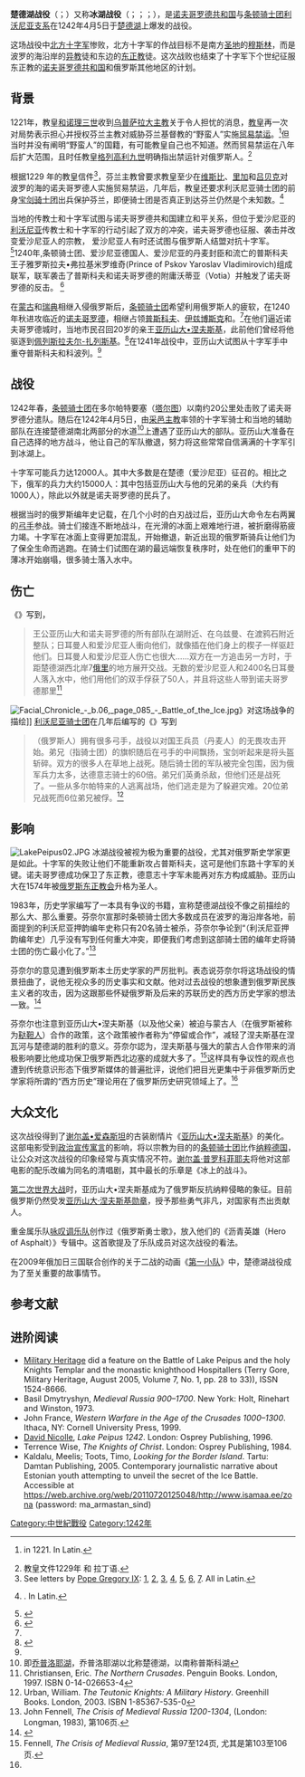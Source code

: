 {{roughtranslation|time=2014-04-12T06:34:01+00:00}}
{{Infobox Military Conflict
|conflict = 楚德湖战役
|partof = [[北方十字军入侵|北方十字军入侵]]
|image = [[Image:Medieval_Livonia_1260.svg|260px]]
|place = [[俄罗斯|俄罗斯]]和[[爱沙尼亚|爱沙尼亚]]交界处的[[楚德湖|楚德湖]]
|date = 1242年4月5日
|result = [[诺夫哥罗德共和国|诺夫哥罗德共和国]]取得决定性胜利<br/>長期地在未來一个世纪内限制了十字军在这个地区的活动
|combatant1 = [[诺夫哥罗德共和国|诺夫哥罗德共和国]]<br/>[[弗拉基米尔|弗拉基米尔大公国]]
|combatant2 = [[利沃尼亚骑士团|利沃尼亚骑士团]]<br/>[[条顿骑士团|条顿骑士团]]<br/>[[丹麦|丹麦]]骑士<br/>[[塔尔图|多尔帕特]]民兵
|commander1 = 王公[[亚历山大·雅罗斯拉维奇·涅夫斯基|亚历山大•涅夫斯基]]<br/>大公{{link-en|安德烈•雅罗斯拉维奇|Andrey II of Vladimir}}
|commander2 = 采邑主教{{link-en|多尔帕特的赫尔曼|Hermann of Dorpat}}
|strength1 = 4,000–5,000人
|strength2 = 4,000人
|casualties1 = 无准确数据
|casualties2 = 大约400人战死，其中20人为骑士团成员；50人被俘，其中6人为骑士团成员
}}

'''楚德湖战役'''（{{lang-de|Schlacht auf dem Peipussee}}；{{lang-ru|битва на Чудском озере|''bitva na Chudskom ozere''}}）又称'''冰湖战役'''（{{lang-ru|Ледовое побоище|''Ledovoye poboish'ye''}}；{{lang-de|Schlacht auf dem Eise}}；{{lang-et|Jäälahing}}；{{lang-lv|Ledus kauja}}），是[[诺夫哥罗德共和国|诺夫哥罗德共和国]]与[[条顿骑士团|条顿骑士团]][[立窝尼亚骑士团|利沃尼亚支系]]在1242年4月5日于[[楚德湖|楚德湖]]上爆发的战役。

这场战役中[[北方十字军入侵|北方十字军]]惨败，北方十字军的作战目标不是南方[[圣地|圣地]]的[[穆斯林|穆斯林]]，而是波罗的海沿岸的[[异教|异教]]徒和东边的[[正教會|东正教]]徒。这次战败也结束了十字军下个世纪征服东正教的[[诺夫哥罗德共和国|诺夫哥罗德共和国]]和俄罗斯其他地区的计划。

==背景==
1221年，教皇[[何諾三世|和诺理三世]]收到[[乌普萨拉大主教|乌普萨拉大主教]]关于{{link-en|芬兰-诺夫哥罗德战争|Finnish–Novgorodian wars}}令人担忧的消息，[[教皇|教皇]]再一次对局势表示担心并授权芬兰主教对威胁芬兰基督教的“野蛮人”实施[[禁运|贸易禁运]]。<ref>{{cite web|url=http://193.184.161.234/DF/detail.php?id=64|title=Letter by Pope Honorius III to the Bishop of Finland|archive-url=https://web.archive.org/web/20070927051338/http://193.184.161.234/DF/detail.php?id=64|archive-date=2007-09-27}} in 1221. In Latin.</ref>但当时并没有阐明“野蛮人”的国籍，有可能教皇自己也不知道。然而贸易禁运在八年后扩大范围，且时任教皇[[额我略九世|格列高利九世]]明确指出禁运针对俄罗斯人。<ref>教皇文件1229年{{cite web|url=http://193.184.161.234/DF/detail.php?id=74 |title=里加|archive-url=https://web.archive.org/web/20070927051355/http://193.184.161.234/DF/detail.php?id=74 |archive-date=2007-09-27 |url-status=dead }} 和 {{cite web|url=http://193.184.161.234/DF/detail.php?id=76 |title=吕贝克|archive-url=https://web.archive.org/web/20070927051313/http://193.184.161.234/DF/detail.php?id=76 |archive-date=2007-09-27 |url-status=dead }} 拉丁语.</ref>

根据1229 年的教皇信件<ref>See letters by [[Pope_Gregory_IX|Pope Gregory IX]]: [https://web.archive.org/web/20070814083933/http://193.184.161.234/DF/detail.php?id=72], [https://web.archive.org/web/20070927050420/http://193.184.161.234/DF/detail.php?id=73], 
[https://web.archive.org/web/20070927051355/http://193.184.161.234/DF/detail.php?id=74], [https://web.archive.org/web/20070927051344/http://193.184.161.234/DF/detail.php?id=75],
[https://web.archive.org/web/20070927051313/http://193.184.161.234/DF/detail.php?id=76], [https://web.archive.org/web/20070927050624/http://193.184.161.234/DF/detail.php?id=77],
[https://web.archive.org/web/20070814083933/http://193.184.161.234/DF/detail.php?id=78]. All in Latin.</ref>，芬兰主教曾要求教皇至少在[[维斯比|维斯比]]、[[里加|里加]]和[[吕贝克|吕贝克]]对波罗的海的诺夫哥罗德人实施贸易禁运，几年后，教皇还要求利沃尼亚骑士团的前身[[宝剑骑士团|宝剑骑士团]]出兵保护芬兰，即便骑士团是否真正到达芬兰仍然是个未知数。<ref>{{cite web|url=http://193.184.161.234/DF/detail.php?id=80|title=Letter by Pope Gregory IX|archive-url=https://web.archive.org/web/20070814083933/http://193.184.161.234/DF/detail.php?id=80|archive-date=2007-08-14}}. In Latin.</ref> 

当地的传教士和十字军试图与诺夫哥罗德共和国建立和平关系，但位于爱沙尼亚的[[利沃尼亚|利沃尼亚]]传教士和十字军的行动引起了双方的冲突，诺夫哥罗德也征服、袭击并改变爱沙尼亚人的宗教， 爱沙尼亚人有时还试图与俄罗斯人结盟对抗十字军。<ref name=":0">{{Cite book |last=Martin |first=Janet |title=Medieval Russia, 980-1584 |publisher=Cambridge University Press |year=2007 |isbn=9780511811074 |pages=175-219}}</ref>1240年,条顿骑士团、爱沙尼亚德国人、爱沙尼亚的丹麦封臣和流亡的普斯科夫王子雅罗斯拉夫•弗拉基米罗维奇(Prince of Pskov Yaroslav Vladimirovich)组成联军，联军袭击了普斯科夫和诺夫哥罗德的附庸沃蒂亚（Votia）并触发了诺夫哥罗德的反击。 <ref>{{cite book |last1=Fonnesberg-Schmidt, I.M. |title=The popes and the Baltic crusades, 1147-1254 |date=2007 |publisher=BRILL |isbn=9789004155022 |pages=215–218, 220}}</ref>

在[[蒙古征服基辅罗斯|蒙古]]和[[瑞典|瑞典]]相继入侵俄罗斯后，[[条顿骑士团|条顿骑士团]]希望利用俄罗斯人的疲软，在1240年秋进攻临近的[[诺夫哥罗德|诺夫哥罗德]]，相继占领[[普斯科夫|普斯科夫]]、[[伊兹博斯克|伊兹博斯克]]和{{link-en|科波列|Koporye}}。<ref name=":0" />在他们逼近诺夫哥罗德城时，当地市民召回20岁的亲王[[亚历山大·雅罗斯拉维奇·涅夫斯基|亚历山大•涅夫斯基]]，此前他们曾经将他驱逐到[[佩列斯拉夫尔-扎列斯基|佩列斯拉夫尔-扎列斯基]]。<ref name=":1">{{Cite journal|last=Hellie|first=Richard|date=2006|title=ALEXANDER NEVSKII'S APRIL 5, 1242 BATTLE ON THE ICE|url=https://www.jstor.org/stable/24664445|journal=Russian History|volume=33|pages=284|via=JSTOR}}</ref>在1241年战役中，亚历山大试图从十字军手中重夺普斯科夫和科波列。<ref name=":0" />

==战役==
1242年春，[[条顿骑士团|条顿骑士团]]在多尔帕特要塞（[[塔尔图|塔尔图]]）以南约20公里处击败了诺夫哥罗德分遣队。随后在1242年4月5日，由[[采邑主教|采邑主教]]率领的十字军骑士和当地的{{link-en|乌高尼亚人|Ugaunians}}辅助部队在连接楚德湖南北两部分的水道<ref>即[[乔普洛耶湖|乔普洛耶湖]]，乔普洛耶湖以北称楚德湖，以南称普斯科湖</ref>上遭遇了亚历山大的部队。亚历山大准备在自己选择的地方战斗，他让自己的军队撤退，努力将这些常常自信满满的十字军引到冰湖上。 

十字军可能兵力达12000人。其中大多数是在楚德（爱沙尼亚）征召的。相比之下，俄军的兵力大约15000人：其中包括亚历山大与他的兄弟{{link-en|安德烈•雅罗斯拉维奇|Andrey II of Vladimir}}的亲兵（大约有1000人），除此以外就是诺夫哥罗德的民兵了。

根据当时的俄罗斯编年史记载，在几个小时的白刃战过后，亚历山大命令左右两翼的[[弓手|弓手]]参战。骑士们接连不断地战斗，在光滑的冰面上艰难地行进，被折磨得筋疲力竭。十字军在冰面上变得更加混乱，开始撤退，新近出现的俄罗斯骑兵让他们为了保全生命而逃跑。在骑士们试图在湖的最远端恢复秩序时，处在他们的重甲下的薄冰开始崩塌，很多骑士落入水中。

==伤亡==
《{{link-en|诺夫哥罗德第一编年史|Novgorod First Chronicle}}》写到，
<blockquote>王公亚历山大和诺夫哥罗德的所有部队在湖附近、在乌兹曼、在渡鸦石附近整队；日耳曼人和爱沙尼亚人衝向他们，就像插在他们身上的楔子一样驱赶他们。日耳曼人和爱沙尼亚人伤亡也很大……双方在一方追击另一方时，于距楚德湖西北岸7[[俄里|俄里]]的地方展开交战。无数的爱沙尼亚人和2400名日耳曼人落入水中，他们用他们的双手俘获了50人，并且将这些人带到诺夫哥罗德那里<ref name="Christiansen">Christiansen, Eric. ''The Northern Crusades''. Penguin Books. London, 1997. ISBN 0-14-026653-4</ref></blockquote> 
[[Image:Facial_Chronicle_-_b.06,_page_085_-_Battle_of_the_Ice.jpg|thumb]]》对这场战争的描绘]]
[[利沃尼亚骑士团|利沃尼亚骑士团]]在几年后编写的《{{link-en|利沃尼亚押韵编年史|Livonian Rhymed Chronicle}}》写到
<blockquote>（俄罗斯人）拥有很多弓手，战役以对国王兵员（丹麦人）的无畏攻击开始。弟兄（指骑士团）的旗帜随后在弓手的中间飘扬，宝剑听起来是将头盔斩碎。双方的很多人在草地上战死。随后骑士团的军队被完全包围，因为俄军兵力太多，达德意志骑士的60倍。弟兄们英勇杀敌，但他们还是战死了。一些从多尔帕特来的人逃离战场，他们逃走是为了躲避灾难。20位弟兄战死而6位弟兄被俘。<ref name="Urban">Urban, William. ''The Teutonic Knights: A Military History''. Greenhill Books. London, 2003. ISBN 1-85367-535-0</ref></blockquote>

==影响==
[[Image:LakePeipus02.JPG|thumb]]
冰湖战役被视为极为重要的战役，尤其对俄罗斯史学家更是如此。十字军的失败让他们不能重新攻占普斯科夫，这可是他们东路十字军的关键。诺夫哥罗德成功保卫了东正教，德意志十字军未能再对东方构成威胁。亚历山大在1574年被[[俄罗斯东正教会|俄罗斯东正教会]]升格为圣人。  

1983年，历史学家{{link-en|约翰•I•L•芬奈尔|John Lister Illingworth Fennell}}编写了一本具有争议的书籍，宣称楚德湖战役不像之前描绘的那么大、那么重要。芬奈尔宣那时条顿骑士团大多数成员在波罗的海沿岸各地，前面提到的利沃尼亚押韵编年史称只有20名骑士被杀，芬奈尔争论到“（利沃尼亚押韵编年史）几乎没有写到任何重大冲突，即便我们考虑到这部骑士团的编年史将骑士团的伤亡最小化了。”<ref>John Fennell, ''The Crisis of Medieval Russia 1200-1304'', (London: Longman, 1983), 第106页.</ref>
 
芬奈尔的意见遭到俄罗斯本土历史学家的严厉批判。表态说芬奈尔将这场战役的情景扭曲了，说他无视众多的历史事实和文献。他对过去战役的想象遭到俄罗斯民族主义者的攻击，因为这跟那些怀疑俄罗斯及后来的苏联历史的西方历史学家的想法一致。<ref name="pravoslavie.ru">{{Cite web|title=Меж двух зол. Исторический выбор Александра Невского|url=http://www.pravoslavie.ru/archiv/mezhdvukhzol.htm|accessdate=2019-07-26|work=www.pravoslavie.ru|language=ru}}</ref>

芬奈尔也注意到亚历山大•涅夫斯基（以及他父亲）被迫与蒙古人（在俄罗斯被称为[[鞑靼人|鞑靼人]]）合作的政策，这个政策被作者称为“停留或合作”，减轻了涅夫斯基在涅瓦河与楚德湖的胜利的意义。芬奈尔認为，涅夫斯基与强大的蒙古人合作带来的消极影响要比他成功保卫俄罗斯西北边塞的成就大多了。<ref>Fennell, ''The Crisis of Medieval Russia'', 第97至124页, 尤其是第103至106页.</ref>这样具有争议性的观点也遭到传统意识形态下俄罗斯媒体的普遍批评，说他们把目光更集中于非俄罗斯历史学家将所谓的“西方历史”理论用在了俄罗斯历史研究领域上了。<ref name="pravoslavie.ru" />

==大众文化==
这次战役得到了[[谢尔盖·米哈依洛维奇·爱森斯坦|谢尔盖•爱森斯坦]]的古装剧情片《[[亞歷山大·涅夫斯基_(電影)|亚历山大•涅夫斯基]]》的美化。这部电影受到[[政治宣传|政治宣传]][[寓言|寓言]]的影响，将以宗教为目的的[[条顿骑士团|条顿骑士团]]比作[[纳粹德国|纳粹德国]]，让公众对这次战役的印象经常与真实情况不符。[[谢尔盖·普罗科菲耶夫|谢尔盖·普罗科菲耶夫]]将他对这部电影的配乐改编为同名的清唱剧，其中最长的乐章是《冰上的战斗》。

[[第二次世界大战|第二次世界大战]]时，亚历山大•涅夫斯基成为了俄罗斯反抗纳粹侵略的象征。目前俄罗斯仍然受发[[亚历山大·涅夫斯基勋章|亚历山大·涅夫斯基勋章]]，授予那些勇气非凡，对国家有杰出贡献人。

重金属乐队[[咏叹调乐队|咏叹调乐队]]创作过《俄罗斯勇士歌》，放入他们的《沥青英雄（Hero of Asphalt）》专辑中。这首歌提及了乐队成员对这次战役的看法。

在2009年俄加日三国联合创作的关于二战的动画《[[幽冥特工|第一小队]]》中，楚德湖战役成为了至关重要的故事情节。

== 参考文献 ==
{{Reflist|2}}

==进阶阅读==
* [[Military_Heritage|Military Heritage]] did a feature on the Battle of Lake Peipus and the holy Knights Templar and the monastic knighthood Hospitallers  (Terry Gore, Military Heritage, August 2005, Volume 7, No. 1, pp. 28 to 33)), ISSN 1524-8666.
* Basil Dmytryshyn, ''Medieval Russia 900–1700''. New York: Holt, Rinehart and Winston, 1973.
* John France, ''Western Warfare in the Age of the Crusades 1000–1300''. Ithaca, NY: Cornell University Press, 1999.
* [[David_Nicolle|David Nicolle]], ''Lake Peipus 1242''. London: Osprey Publishing, 1996.
* Terrence Wise, ''The Knights of Christ''. London: Osprey Publishing, 1984.
* Kaldalu, Meelis; Toots, Timo, ''Looking for the Border Island''. Tartu: Damtan Publishing, 2005. Contemporary journalistic narrative about Estonian youth attempting to unveil the secret of the Ice Battle. Accessible at https://web.archive.org/web/20110720125048/http://www.isamaa.ee/zona (password: ma_armastan_sind) 

{{commons|Battle of the Ice}}

[[Category:中世紀戰役|Category:中世紀戰役]]
[[Category:1242年|Category:1242年]]